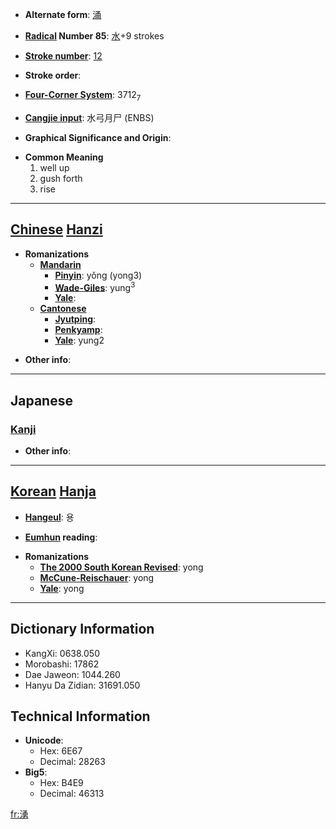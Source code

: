 * '''Alternate form''': [[涌]]

* '''[[Wiktionary:Chinese radical index| Radical]] Number 85''': [[Wiktionary:Chinese radical index 水|水]]+9 strokes

* '''[[Wiktionary:Chinese total strokes index|Stroke number]]''': [[Wiktionary:Chinese total strokes index 12|12]]

* '''Stroke order''': 

* '''[[Wiktionary:Chinese four corner index|Four-Corner System]]''': 3712<sub>7</sub>

* '''[[Wiktionary:Chinese Cangjie index|Cangjie input]]''': 水弓月尸 (ENBS)

* '''Graphical Significance and Origin''': 

* '''Common Meaning'''
*#well up
*# gush forth
*# rise


----

== [[Chinese]] [[Hanzi]] ==

* '''Romanizations'''
** '''[[Mandarin]]'''
*** '''[[Pinyin]]''': yǒng (yong3)
*** '''[[Wade-Giles]]''': yung<sup>3</sup>
*** '''[[Yale]]''': 
** '''[[Cantonese]]'''
*** '''[[Jyutping]]''':
*** '''[[Penkyamp]]''': 
*** '''[[Yale]]''': yung2

* '''Other info''': 

----

==Japanese==
===[[Kanji]]===
{{kanji|on readings=[[ゆう]] (yū), [[よう]] (yō)|kun readings=[[わく]] (waku)}}

* '''Other info''':  

----

== [[Korean]] [[Hanja]] ==

* '''[[Hangeul]]''': 용

* '''[[Eumhun]] reading''': 

* '''Romanizations'''
** '''[[The 2000 South Korean Revised Romanization|The 2000 South Korean Revised]]''': yong
** '''[[McCune-Reischauer]]''': yong
** '''[[Yale]]''': yong

----

== Dictionary Information ==

* KangXi: 0638.050
* Morobashi: 17862
* Dae Jaweon: 1044.260
* Hanyu Da Zidian: 31691.050

== Technical Information ==

* '''Unicode''':
** Hex: 6E67
** Decimal: 28263
* '''Big5''':
** Hex: B4E9
** Decimal: 46313

[[fr:湧]]